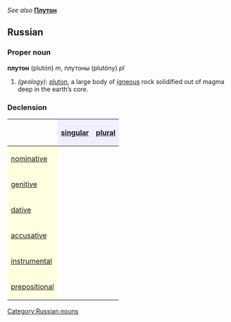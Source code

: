 ''See also'' '''[[Плутон]]'''
==Russian==
[[Category:Russian nouns]]
===Proper noun===
'''плутон''' (plutón) ''m'', плутоны (plutóny) ''pl''

#''(geology)'': [[pluton]], a large body of [[igneous]] rock solidified out of magma deep in the earth’s core.

===Declension===
{| border="1" cellpadding="4" cellspacing="0"
!
! style="background-color: #EFEFFF" align="center"|[[singular]]
! style="background-color: #EFEFFF" align="center"|[[plural]]
|-
! style="background-color: #FFFFE0" align="left"|[[nominative case|nominative]]
| align="center"|{{RUchar|плуто́н}}
| align="center"|{{RUchar|плуто́ны}}
|-
! style="background-color: #FFFFE0" align="left"|[[genitive case|genitive]]
| align="center"|{{RUchar|плуто́на}}
| align="center"|{{RUchar|плуто́нов}}
|-
! style="background-color: #FFFFE0" align="left"|[[dative case|dative]]
| align="center"|{{RUchar|плуто́ну}}
| align="center"|{{RUchar|плуто́нам}}
|-
! style="background-color: #FFFFE0" align="left"|[[accusative case|accusative]]
| align="center"|{{RUchar|плуто́н}}
| align="center"|{{RUchar|плуто́ны}}
|-
! style="background-color: #FFFFE0" align="left"|[[instrumental case|instrumental]]
| align="center"|{{RUchar|плуто́ном}}
| align="center"|{{RUchar|плуто́нами}}
|-
! style="background-color: #FFFFE0" align="left"|[[prepositional case|prepositional]]
| align="center"|{{RUchar|о плуто́не}}
| align="center"|{{RUchar|о плуто́нах}}
|}